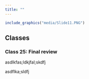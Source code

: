 ```yaml
---
title: ""
---
```


```r
include_graphics("media/Slide11.PNG")
```
<!--

library(knitr)
rmarkdown::render_site("Classes.Rmd")# build website

# COPY FILES TO DOCS FOR GITHUB.IO
# rmarkdown::render_site()# build website
system(paste("xcopy", 
    '"C:/Users/mcolvin/Documents/Teaching/WFA4133-Fisheries-Science/Course-Materials/_site"', 
    '"C:/Users/mcolvin/Documents/Teaching/WFA4133-Fisheries-Science/Docs"',
    "/E /C /H /R /K /O /Y")) 
  q(save="no")  

-->

## Classes


### Class 25: Final review

asdlkfas;ldkjfal;skdfj

asdflka;sldfj